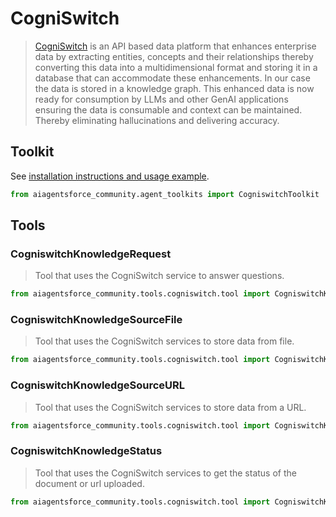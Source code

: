 # CogniSwitch

>[CogniSwitch](https://www.cogniswitch.ai/aboutus) is an API based data platform that 
> enhances enterprise data by extracting entities, concepts and their relationships 
> thereby converting this data into a multidimensional format and storing it in 
> a database that can accommodate these enhancements. In our case the data is stored 
> in a knowledge graph. This enhanced data is now ready for consumption by LLMs and 
> other GenAI applications ensuring the data is consumable and context can be maintained. 
> Thereby eliminating hallucinations and delivering accuracy.

## Toolkit

See [installation instructions and usage example](/docs/integrations/tools/cogniswitch).

```python
from aiagentsforce_community.agent_toolkits import CogniswitchToolkit
```

## Tools

### CogniswitchKnowledgeRequest

>Tool that uses the CogniSwitch service to answer questions.

```python
from aiagentsforce_community.tools.cogniswitch.tool import CogniswitchKnowledgeRequest
```

### CogniswitchKnowledgeSourceFile

>Tool that uses the CogniSwitch services to store data from file.

```python
from aiagentsforce_community.tools.cogniswitch.tool import CogniswitchKnowledgeSourceFile
```

### CogniswitchKnowledgeSourceURL

>Tool that uses the CogniSwitch services to store data from a URL.

```python
from aiagentsforce_community.tools.cogniswitch.tool import CogniswitchKnowledgeSourceURL
```

### CogniswitchKnowledgeStatus

>Tool that uses the CogniSwitch services to get the status of the document or url uploaded.

```python
from aiagentsforce_community.tools.cogniswitch.tool import CogniswitchKnowledgeStatus
```


